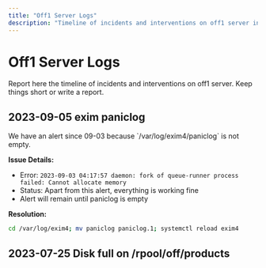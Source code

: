 ```yaml
---
title: "Off1 Server Logs"
description: "Timeline of incidents and interventions on off1 server including disk space issues, memory allocation problems, and system maintenance activities with resolution details."
---
```



# Off1 Server Logs

<Callout title="Incident Tracking">
Report here the timeline of incidents and interventions on off1 server. Keep things short or write a report.
</Callout>

## 2023-09-05 exim paniclog

<Callout type="warn" title="Memory Allocation Issue">
We have an alert since 09-03 because `/var/log/exim4/paniclog` is not empty.
</Callout>

**Issue Details:**
- Error: `2023-09-03 04:17:57 daemon: fork of queue-runner process failed: Cannot allocate memory`
- Status: Apart from this alert, everything is working fine
- Alert will remain until paniclog is empty

**Resolution:**
```bash title="Exim Paniclog Cleanup"
cd /var/log/exim4; mv paniclog paniclog.1; systemctl reload exim4
```

## 2023-07-25 Disk full on /rpool/off/products

<Card
  title="Disk Space Incident"
  href="/docs/Infra/reports/2023/2023-07-26-off1-rpool-products-full"
  description="See detailed report: 2023-07-26 rpool/off/products dataset full on off1"
/>
